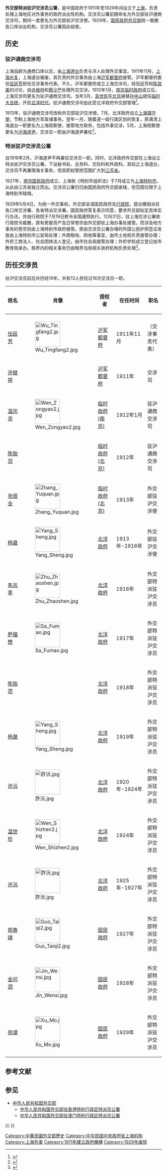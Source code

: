 '''外交部特派驻沪交涉员公署'''，是中国政府于1911年至1929年间设立于[[上海|上海]]，负责处理上海地区对外事务的政府派出性机构。交涉员公署前期命名为外交部驻沪通商交涉司，期间一度更名为外交部驻沪交涉使。1929年，[[中华民国外交部|国民政府外交部]]统一裁撤各口岸派出机构，交涉员公署因此结束。

==历史==
=== 驻沪通商交涉司 ===
上海自辟为通商口岸以后，由[[苏松太道|上海道台]]负责与洋人处理外交事宜。1911年11月，[[上海光复|上海光复]]，上海道台被废，其负责的外交事务由上海[[沪军都督府|沪军都督府]]接管。沪军都督府委任[[伍廷芳|伍廷芳]]担任交涉事务代表。不久，沪军都督府成立上海交涉司，经伍廷芳和[[陈其美|陈其美]]的讨论，由[[许继祥|许继祥]]和[[蔡少严|蔡少严]]处理外交交涉。1912年1月，[[南京临时政府|南京临时政府]]成立后，上海交涉司更名为驻沪通商交涉司。当年3月，[[袁世凯|袁世凯]]在[[北京|北京]]接替[[孙中山|孙中山]]就任[[临时大总统|临时大总统]]，开启[[北洋政府|北洋时代]]。驻沪通商交涉司由此受北洋政府外交部管理<ref>{{cite web | title = 上海通志>>第十二卷外事>>第一章机构>>第一节国家驻沪外事机构 | publisher = 上海地方志办公室 | url = http://www.shtong.gov.cn/newsite/node2/node2247/node4573/node79283/node79302/userobject1ai103621.html | accessdate = 2011-08-24 | language = zh | archive-date = 2014-10-18 | archive-url = https://web.archive.org/web/20141018234206/http://www.shtong.gov.cn/Newsite/node2/node2247/node4573/node79283/node79302/userobject1ai103621.html | dead-url = no }}</ref>。

1913年，驻沪通商交涉司改称外交部驻沪交涉使。7月，北洋政府设立[[上海镇守使|上海镇守使]]，节制上海地方军政诸事务。翌年一月，随着道一级行政区划的恢复，原满清上海道台一职更名为上海观察使，接管地方政务，包括外事交涉。5月，上海观察使更名为[[沪海道|沪海道尹]]，交涉员一职由沪海道尹兼任<ref>{{cite web | title = 上海外事志>>上编·第八篇上海外事机构>>第二章民国时期>>第一节北洋政府在沪外事机构 | publisher = 上海地方志办公室 | url = http://www.shtong.gov.cn/newsite/node2/node2245/node69969/node69981/node70070/node70185/userobject1ai70111.html | accessdate = 2011-08-24 | language = zh | deadurl = yes | archiveurl = https://web.archive.org/web/20161226214915/http://www.shtong.gov.cn/newsite/node2/node2245/node69969/node69981/node70070/node70185/userobject1ai70111.html | archivedate = 2016-12-26 }}</ref>。

=== 特派驻沪交涉员公署 ===
自1916年2月，沪海道尹不再兼任交涉员一职。同时，北洋政府外交部在上海设立特派驻沪交涉员公署。下设秘书处、总务科、交际科和外政科。其较之上海道台，交涉员不再兼理海关事务，但其职权管控范围扩大到[[江苏省|江苏省]]。

1927年，[[南京国民政府|南京国民政府]]成立，上海依《特别市组织法》于7月成立为[[上海特别市|上海特别市]]，从此由江苏省独立而出。交涉员公署仍归由国民政府外交部直辖，但范围仅限于上海特别市辖境。

1929年5月4日，为统一外交事权，外交部呈请国民政府及[[行政院|行政院]]，提议撤销派驻各口岸交涉署、各省特派交涉署。国民政府答复表示同意，要求外交部拟定具体实行办法，并由行政院于7月19日敕令全国遵照执行。12月31日，驻上海交涉公署依行政院令裁撤，原有房屋资产及日常卷宗由外交部驻上海办事处接管。而涉及地方事务的卷宗则由上海特别市政府接管。原由交涉员公署办理的外国公民护照签证发放由上海特别市公安局处理；外商租地、购地等事宜，由市土地局负责接管办理；外侨工商法人、社会团体法人登记，由市社会局接管办理；外侨学校成立登记由市教育局承办。租界内的相关事务仍由租界当局相关政府机构负责处理<ref>{{cite web | title = 上海外事志>>上编·第八篇上海外事机构>>第二章民国时期>>第二节国民政府在沪外事机构 | publisher = 上海地方志办公室 | url = http://www.shtong.gov.cn/newsite/node2/node2245/node69969/node69981/node70070/node70185/userobject1ai70112.html | accessdate = 2011-08-24 | language = zh | deadurl = yes | archiveurl = https://web.archive.org/web/20161226215832/http://www.shtong.gov.cn/newsite/node2/node2245/node69969/node69981/node70070/node70185/userobject1ai70112.html | archivedate = 2016-12-26 }}</ref>。

==历任交涉员==
驻沪交涉员前后共历经19年，共有13人担任过16次交涉员一职。
{| class="wikitable"
|- 
! width=20%  |姓名
! width=10%  |肖像
! width=25%  |授权者
! width=30%  |在任时间 
! width=30%  |职名 
|- 
|- 
|[[伍廷芳|伍廷芳]]
|[[File:Wu_Tingfang2.jpg|80px]]
|[[沪军都督府|沪军都督府]]
|1911年11月
|（交涉事务代表）
|- 
|[[许继祥|许继祥]]
|
|[[沪军都督府|沪军都督府]]
|1911年
|交涉司
|- 
|[[温宗尧|温宗尧]]
|[[File:Wen_Zongyao2.jpg|80px]]
|[[南京临时政府|临时政府 (南京)]]
|1912年1月
|驻沪通商交涉司
|- 
|[[陈贻范|陈贻范]]
|
|[[中华民国临时政府_(袁世凯)|临时政府 (北京)]]
|1912年
|驻沪通商交涉司
|- 
|[[张煜全|张煜全]]
|[[File:Zhang_Yuquan.jpg|80px]]
|[[中华民国临时政府_(袁世凯)|临时政府 (北京)]]
|1913年
|外交部驻沪交涉使
|- 
|[[杨晟|杨晟]]
|[[File:Yang_Sheng.jpg|80px]]
|[[北洋政府|北洋政府]]
|1913年-1916年
|外交部驻沪交涉使
|- 
|[[朱兆莘|朱兆莘]]
|[[File:Zhu_Zhaoshen.jpg|80px]]
|[[北洋政府|北洋政府]]
|1916年
|外交部特派驻沪交涉员
|- 
|[[萨福懋|萨福懋]]
|[[File:Sa_Fumao.jpg|80px]]
|[[北洋政府|北洋政府]]
|1917年
|外交部特派驻沪交涉员
|- 
|[[陈贻范|陈贻范]]
|
|[[北洋政府|北洋政府]]
|1918年
|外交部特派驻沪交涉员
|- 
|[[杨晟|杨晟]]
|[[File:Yang_Sheng.jpg|80px]]
|[[北洋政府|北洋政府]]
|1919年
|外交部特派驻沪交涉员
|- 
|[[许沅|许沅]]
|[[File:許沅.jpg|80px]]
|[[北洋政府|北洋政府]]
|1920年-1924年
|外交部特派驻沪交涉员
|- 
|[[温世珍|温世珍]]
|[[File:Wen_Shizhen2.jpg|80px]]
|[[北洋政府|北洋政府]]
|1924年
|外交部特派驻沪交涉员
|- 
|[[许沅|许沅]]
|[[File:許沅.jpg|80px]]
|[[北洋政府|北洋政府]]
|1925年-1927年
|外交部特派驻沪交涉员
|- 
|[[郭泰祺|郭泰祺]]
|[[File:Guo_Taiqi2.jpg|80px]]
|[[国民政府|国民政府]]
|1927年
|外交部特派驻沪交涉员
|- 
|[[金问泗|金问泗]]
|[[File:Jin_Wensi.jpg|80px]]
|[[国民政府|国民政府]]
|1928年
|外交部特派驻沪交涉员
|- 
|[[徐谟|徐谟]]
|[[File:Xu_Mo.jpg|80px]]
|[[国民政府|国民政府]]
|1929年
|外交部特派驻沪交涉员
|}

== 参考文献 ==
{{Reflist}}

== 参见 ==
{{Portal box|国际关系|中华民国|上海}}
* [[中华人民共和国外交部|中华人民共和国外交部]]
** [[中华人民共和国外交部驻香港特别行政区特派员公署|中华人民共和国外交部驻香港特别行政区特派员公署]]
** [[中华人民共和国外交部驻澳门特别行政区特派员公署|中华人民共和国外交部驻澳门特别行政区特派员公署]]

{{-}}
{{中华民国外交}}

[[Category:中華民國外交部歷史|Category:中華民國外交部歷史]]
[[Category:中华民国中央政府驻上海机构|Category:中华民国中央政府驻上海机构]]
[[Category:上海外事|Category:上海外事]]
[[Category:1911年建立政府機構|Category:1911年建立政府機構]]
[[Category:1929年废除|Category:1929年废除]]